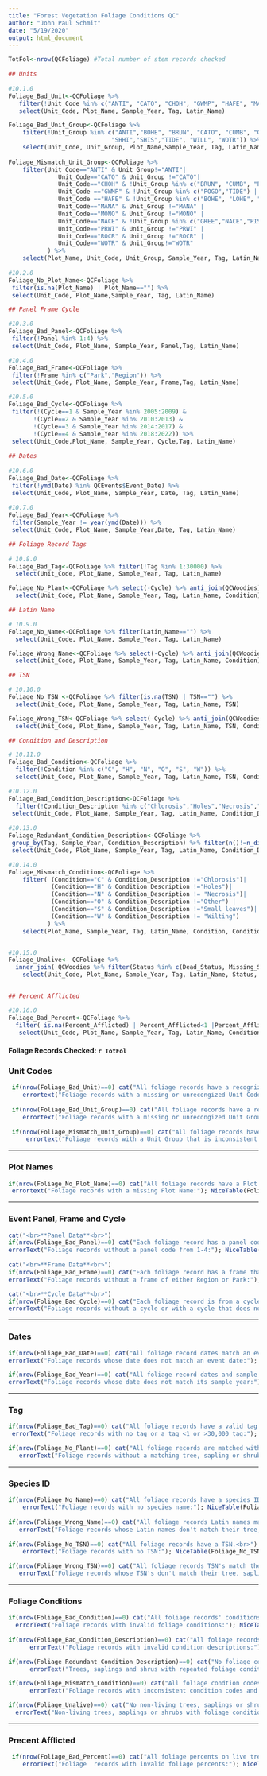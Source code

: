 ```yaml
---
title: "Forest Vegetation Foliage Conditions QC"
author: "John Paul Schmit"
date: "5/19/2020"
output: html_document
---
```



```r


TotFol<-nrow(QCFoliage) #Total number of stem records checked

## Units
 
#10.1.0
Foliage_Bad_Unit<-QCFoliage %>% 
   filter(!Unit_Code %in% c("ANTI", "CATO", "CHOH", "GWMP", "HAFE", "MANA", "MONO", "NACE", "PRWI", "ROCR", "WOTR")) %>% 
   select(Unit_Code, Plot_Name, Sample_Year, Tag, Latin_Name)

Foliage_Bad_Unit_Group<-QCFoliage %>% 
    filter(!Unit_Group %in% c("ANTI","BOHE", "BRUN", "CATO", "CUMB", "GREE", "LOHE", "MAHE", "MANA", "MONO", "NACE", "PISC", "POGO","PRWI", "ROCR", 
                             "SHHI","SHIS","TIDE", "WILL", "WOTR")) %>% 
    select(Unit_Code, Unit_Group, Plot_Name,Sample_Year, Tag, Latin_Name)
 
Foliage_Mismatch_Unit_Group<-QCFoliage %>% 
    filter(Unit_Code=="ANTI" & Unit_Group!="ANTI"|
              Unit_Code=="CATO" & Unit_Group !="CATO"|
              Unit_Code=="CHOH" & !Unit_Group %in% c("BRUN", "CUMB", "POGO", "WILL") |
              Unit_Code =="GWMP" & !Unit_Group %in% c("POGO","TIDE") |
              Unit_Code =="HAFE" & !Unit_Group %in% c("BOHE", "LOHE", "MAHE","SHHI", "SHIS")|
              Unit_Code=="MANA" & Unit_Group !="MANA" |
              Unit_Code=="MONO" & Unit_Group !="MONO" |
              Unit_Code=="NACE" & !Unit_Group %in% c("GREE","NACE","PISC")|
              Unit_Code=="PRWI" & Unit_Group !="PRWI" |
              Unit_Code=="ROCR" & Unit_Group !="ROCR" |
              Unit_Code=="WOTR" & Unit_Group!="WOTR"
           ) %>% 
    select(Plot_Name, Unit_Code, Unit_Group, Sample_Year, Tag, Latin_Name)
  
#10.2.0
Foliage_No_Plot_Name<-QCFoliage %>% 
 filter(is.na(Plot_Name) | Plot_Name=="") %>% 
 select(Unit_Code, Plot_Name,Sample_Year, Tag, Latin_Name)

## Panel Frame Cycle  

#10.3.0
Foliage_Bad_Panel<-QCFoliage %>%
 filter(!Panel %in% 1:4) %>% 
 select(Unit_Code, Plot_Name, Sample_Year, Panel,Tag, Latin_Name)

#10.4.0
Foliage_Bad_Frame<-QCFoliage %>%
 filter(!Frame %in% c("Park","Region")) %>% 
 select(Unit_Code, Plot_Name, Sample_Year, Frame,Tag, Latin_Name)

#10.5.0
Foliage_Bad_Cycle<-QCFoliage %>% 
 filter(!(Cycle==1 & Sample_Year %in% 2005:2009) &
       !(Cycle==2 & Sample_Year %in% 2010:2013) &
       !(Cycle==3 & Sample_Year %in% 2014:2017) &
       !(Cycle==4 & Sample_Year %in% 2018:2022)) %>% 
 select(Unit_Code,Plot_Name, Sample_Year, Cycle,Tag, Latin_Name)
 
## Dates
 
#10.6.0
Foliage_Bad_Date<-QCFoliage %>% 
 filter(!ymd(Date) %in% QCEvents$Event_Date) %>% 
 select(Unit_Code, Plot_Name, Sample_Year, Date, Tag, Latin_Name)
 
#10.7.0
Foliage_Bad_Year<-QCFoliage %>% 
 filter(Sample_Year != year(ymd(Date))) %>% 
 select(Unit_Code, Plot_Name, Sample_Year,Date, Tag, Latin_Name)

## Foliage Record Tags
  
# 10.8.0
Foliage_Bad_Tag<-QCFoliage %>% filter(!Tag %in% 1:30000) %>%
  select(Unit_Code, Plot_Name, Sample_Year, Tag, Latin_Name)

Foliage_No_Plant<-QCFoliage %>% select(-Cycle) %>% anti_join(QCWoodies) %>% #select(-Cycle) due to export cycle issues
  select(Unit_Code, Plot_Name, Sample_Year, Tag, Latin_Name, Condition)

## Latin Name

# 10.9.0
Foliage_No_Name<-QCFoliage %>% filter(Latin_Name=="") %>%
  select(Unit_Code, Plot_Name, Sample_Year, Tag, Latin_Name)

Foliage_Wrong_Name<-QCFoliage %>% select(-Cycle) %>% anti_join(QCWoodies) %>% #select(-Cycle) due to export cycle issues
  select(Unit_Code, Plot_Name, Sample_Year, Tag, Latin_Name, Condition)

## TSN

# 10.10.0
Foliage_No_TSN <-QCFoliage %>% filter(is.na(TSN) | TSN=="") %>%
  select(Unit_Code, Plot_Name, Sample_Year, Tag, Latin_Name, TSN)

Foliage_Wrong_TSN<-QCFoliage %>% select(-Cycle) %>% anti_join(QCWoodies) %>% #select(-Cycle) due to export cycle issues
  select(Unit_Code, Plot_Name, Sample_Year, Tag, Latin_Name, TSN, Condition)

## Condition and Description

# 10.11.0
Foliage_Bad_Condition<-QCFoliage %>% 
  filter(!Condition %in% c("C", "H", "N", "O", "S", "W")) %>% 
  select(Unit_Code, Plot_Name, Sample_Year, Tag, Latin_Name, TSN, Condition)

#10.12.0
Foliage_Bad_Condition_Description<-QCFoliage %>% 
  filter(!Condition_Description %in% c("Chlorosis","Holes","Necrosis","Small leaves","Wilting","Other")) %>% 
 select(Unit_Code, Plot_Name, Sample_Year, Tag, Latin_Name, Condition_Description)
 
#10.13.0
Foliage_Redundant_Condition_Description<-QCFoliage %>%  
 group_by(Tag, Sample_Year, Condition_Description) %>% filter(n()!=n_distinct(Condition_Description)) %>% 
 select(Unit_Code, Plot_Name, Sample_Year, Tag, Latin_Name, Condition_Description, Percent_Afflicted)

#10.14.0
Foliage_Mismatch_Condition<-QCFoliage %>% 
    filter( (Condition=="C" & Condition_Description !="Chlorosis")|
            (Condition=="H" & Condition_Description !="Holes")|
            (Condition=="N" & Condition_Description != "Necrosis")|
            (Condition=="O" & Condition_Description !="Other") |
            (Condition=="S" & Condition_Description !="Small leaves")|
            (Condition=="W" & Condition_Description != "Wilting")
           ) %>% 
    select(Plot_Name, Sample_Year, Tag, Latin_Name, Condition, Condition_Description)


#10.15.0
Foliage_Unalive<- QCFoliage %>% 
  inner_join( QCWoodies %>% filter(Status %in% c(Dead_Status, Missing_Status, Other_Status ))) %>% 
    select(Unit_Code, Plot_Name, Sample_Year, Tag, Latin_Name, Status, Condition_Description, Percent_Afflicted)


## Percent Afflicted

#10.16.0
Foliage_Bad_Percent<-QCFoliage %>% 
  filter( is.na(Percent_Afflicted) | Percent_Afflicted<1 |Percent_Afflicted>100) %>% 
   select(Unit_Code, Plot_Name, Sample_Year, Tag, Latin_Name, Condition_Description, Percent_Afflicted)


```

#### **Foliage Records Checked:** `r TotFol` ####

### Unit Codes

```r
 if(nrow(Foliage_Bad_Unit)==0) cat("All foliage records have a recognized Unit Code.<br>") else {
    errortext("Foliage records with a missing or unrecongized Unit Code:"); NiceTable(Foliage_Bad_Unit)}
 
 if(nrow(Foliage_Bad_Unit_Group)==0) cat("All foliage records have a recognized Unit Group.<br>") else {
    errortext("Foliage records with a missing or unrecongized Unit Group:"); NiceTable(Foliage_Bad_Unit_Group)}
  
 if(nrow(Foliage_Mismatch_Unit_Group)==0) cat("All foliage records have Unit Group that is consistent with their Unit Code.<br>") else {
     errortext("Foliage records with a Unit Group that is inconsistent with their Unit Code:");NiceTable(Foliage_Mismatch_Unit_Group)}

```

---

### Plot Names

```r
if(nrow(Foliage_No_Plot_Name)==0) cat("All foliage records have a Plot Name.<br>") else {
 errortext("Foliage records with a missing Plot Name:"); NiceTable(Foliage_No_Plot_Name)}

```

---

### Event Panel, Frame and Cycle

```r

cat("<br>**Panel Data**<br>")
if(nrow(Foliage_Bad_Panel)==0) cat("Each foliage record has a panel code from 1 to 4.<br>") else {
errorText("Foliage records without a panel code from 1-4:"); NiceTable(Foliage_Bad_Panel)}
    
cat("<br>**Frame Data**<br>")
if(nrow(Foliage_Bad_Frame)==0) cat("Each foliage record has a frame that is either Region or Park.<br>") else {
errorText("Foliage records without a frame of either Region or Park:"); NiceTable(Foliage_Bad_Frame)}

cat("<br>**Cycle Data**<br>")
if(nrow(Foliage_Bad_Cycle)==0) cat("Each foliage record is from a cycle that matches its event year <br>") else {
errorText("Foliage records without a cycle or with a cycle that does not match its event year:"); NiceTable(Foliage_Bad_Cycle)}

```

---

###  Dates
```r

if(nrow(Foliage_Bad_Date)==0) cat("All foliage record dates match an event date.<br>") else {
errorText("Foliage records whose date does not match an event date:"); NiceTable(Foliage_Bad_Date)}

if(nrow(Foliage_Bad_Year)==0) cat("All foliage record dates and sample years are consistent.<br>") else {
errorText("Foliage records whose date does not match its sample year:"); NiceTable(Foliage_Bad_Year)}

```

---

### Tag

```r
if(nrow(Foliage_Bad_Tag)==0) cat("All foliage records have a valid tag.<br>") else {
 errorText("Foliage records with no tag or a tag <1 or >30,000 tag:"); NiceTable(Foliage_Bad_Tag)}

if(nrow(Foliage_No_Plant)==0) cat("All foliage records are matched with a tree, sapling or shrub record.<br>") else {
   errorText("Foliage records without a matching tree, sapling or shrub:"); NiceTable(Foliage_No_Plant)}

```

---

### Species ID

```r
 
if(nrow(Foliage_No_Name)==0) cat("All foliage records have a species ID.<br>") else {
    errorText("Foliage records with no species name:"); NiceTable(Foliage_No_Name)}
   
if(nrow(Foliage_Wrong_Name)==0) cat("All foliage records Latin names match their tree, sapling or shrub record.<br>") else {
   errorText("Foliage records whose Latin names don't match their tree, sapling or shrub:"); NiceTable(Foliage_Wrong_Name)}
 
if(nrow(Foliage_No_TSN)==0) cat("All foliage records have a TSN.<br>") else {
    errorText("Foliage records with no TSN:"); NiceTable(Foliage_No_TSN)}

if(nrow(Foliage_Wrong_TSN)==0) cat("All foliage records TSN's match their tree, sapling or shrub record.<br>") else {
   errorText("Foliage records whose TSN's don't match their tree, sapling or shrub:"); NiceTable(Foliage_Wrong_TSN)}

```

---

### Foliage Conditions

```r

if(nrow(Foliage_Bad_Condition)==0) cat("All foliage records' conditions are valid. <br>") else {
  errorText("Foliage records with invalid foliage conditions:"); NiceTable(Foliage_Bad_Condition)}
   
if(nrow(Foliage_Bad_Condition_Description)==0) cat("All foliage records' condition descritpions are valid. <br>") else {
      errorText("Foliage records with invalid condition descriptions:"); NiceTable(Foliage_Bad_Condition_Description)}

if(nrow(Foliage_Redundant_Condition_Description)==0) cat("No foliage conditons are repeated on a single tree, sapling or shurb. <br>") else {
      errorText("Trees, saplings and shrus with repeated foliage conditions:"); NiceTable(Foliage_Redundant_Condition_Description)}

if(nrow(Foliage_Mismatch_Condition)==0) cat("All foliage condtion codes and condition descriptions are consistent. <br>") else {
      errorText("Foliage records with inconsistent condition codes and condition descriptions:"); NiceTable(Foliage_Mismatch_Condition)}

if(nrow(Foliage_Unalive)==0) cat("No non-living trees, saplings or shrubs have foliage condiditons.<br>") else {
  errorText("Non-living trees, saplings or shrubs with foliage conditions:"); NiceTable(Foliage_Unalive)}
```

---

### Precent Afflicted

```r

 if(nrow(Foliage_Bad_Percent)==0) cat("All foliage percents on live trees are valid.<br>") else {
    errorText("Foliage  records with invalid foliage percents:"); NiceTable(Foliage_Bad_Percent)}

```
